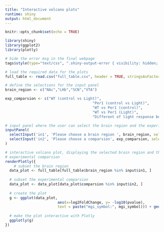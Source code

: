 ```yaml
---
title: "Interactive volcano plots"
runtime: shiny
output: html_document
---
```


```r
knitr::opts_chunk$set(echo = TRUE)
```

```r
library(shiny)
library(ggplot2)
library(plotly)

# hide the error msg in the final webpage
tags$style(type="text/css", ".shiny-output-error { visibility: hidden; }", ".shiny-output-error:before { visibility: hidden; }")

# load the required data for the plots
full_table <- read.csv("full_table.csv", header = TRUE, stringsAsFactors = FALSE)

# define the selections for the input panel
brain_region <- c("NAc","LHb","SCN","VTA")

exp_comparsion <- c("WT (control vs Light)", 
										"Per1 (control vs Light)", 
										"WT vs Per1 (control)",
										"WT vs Per1 (Light)", 
										"Different of light response between Per1 and WT")

# input panel where the user can select the brain region and the experimental comparsion
inputPanel(
  selectInput('in1', 'Please choose a brain region ', brain_region, selectize=FALSE),
  selectInput('in2', 'Please choose a comparsion', exp_comparsion, selectize=FALSE)
)

# interactive volcano plot, displaying the selected brain region and the 
# experimental comparsion
renderPlotly({
	# subset the brain region
  data_plot <- full_table[full_table$brain_region %in% input$in1, ]
  
  # subset the experimental comparsion
  data_plot <- data_plot[data_plot$comparsion %in% input$in2, ]
  
  # create the plot
  g <- ggplot(data_plot, 
  						aes(x=log2FoldChange, y= -log10(pvalue), 
  						text = paste("mgi_symbol:", mgi_symbol))) + geom_jitter(aes(color = remark))
  
  # make the plot interactive with Plotly
  ggplotly(g)
})

```

